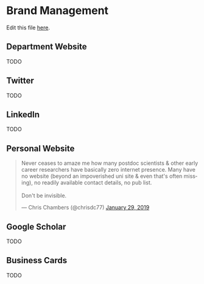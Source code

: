 # Brand Management {#brand-management}

Edit this file [here](https://github.com/atacamagroup/handbook/blob/master/03-branding.Rmd).

## Department Website

TODO

## Twitter

TODO

## LinkedIn

TODO

## Personal Website

<blockquote class="twitter-tweet" data-lang="en"><p lang="en" dir="ltr">Never ceases to amaze me how many postdoc scientists &amp; other early career researchers have basically zero internet presence. Many have no website (beyond an impoverished uni site &amp; even that&#39;s often missing), no readily available contact details, no pub list.<br><br>Don&#39;t be invisible.</p>&mdash; Chris Chambers (@chrisdc77) <a href="https://twitter.com/chrisdc77/status/1090198315617132545?ref_src=twsrc%5Etfw">January 29, 2019</a></blockquote>
<script async src="https://platform.twitter.com/widgets.js" charset="utf-8"></script>

## Google Scholar

TODO

## Business Cards

TODO

